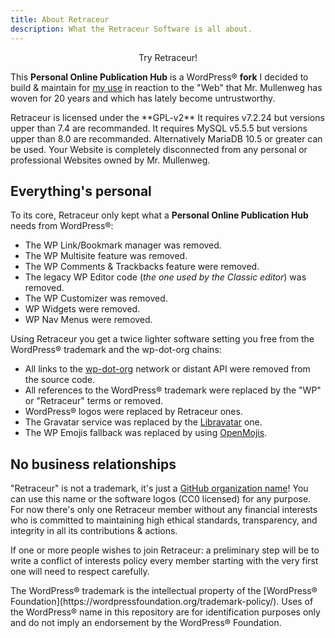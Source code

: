 ```yaml
---
title: About Retraceur
description: What the Retraceur Software is all about.
---
```



<div style="margin: 0 auto; width: fit-content;">
    <LinkButton
        href="https://github.com/retraceur/coeur/releases"
        variant="primary"
        icon="github"
        iconPlacement="start"
    >
    Try Retraceur!
    </LinkButton>
</div>

This **Personal Online Publication Hub** is a WordPress® **fork** I decided to build & maintain for [my use](https://imathi.eu) in reaction to the "Web" that Mr. Mullenweg has woven for 20 years and which has lately become untrustworthy.

<CardGrid stagger>
    <Card title="Free & Open Source" icon="seti:license">
        Retraceur is licensed under the **GPL-v2**
    </Card>
    <Card title="PHP software" icon="seti:php">
        It requires v7.2.24 but versions upper than 7.4 are recommanded.
    </Card>
    <Card title="Database" icon="seti:db">
        It requires MySQL v5.5.5 but versions upper than 8.0 are recommanded. Alternatively MariaDB 10.5 or greater can be used.
    </Card>
    <Card title="Unchained from “MullenWeb“" icon="seti:ignored">
        Your Website is completely disconnected from any personal or professional Websites owned by Mr. Mullenweg.
    </Card>
</CardGrid>

## Everything's personal

To its core, Retraceur only kept what a **Personal Online Publication Hub** needs from WordPress®:

- The WP Link/Bookmark manager was removed.
- The WP Multisite feature was removed.
- The WP Comments & Trackbacks feature were removed.
- The legacy WP Editor code (_the one used by the Classic editor_) was removed.
- The WP Customizer was removed.
- WP Widgets were removed.
- WP Nav Menus were removed.

Using Retraceur you get a twice lighter software setting you free from the WordPress® trademark and the wp-dot-org chains:

- All links to the [wp-dot-org](https://w.org) network or distant API were removed from the source code.
- All references to the WordPress® trademark were replaced by the "WP" or "Retraceur" terms or removed.
- WordPress® logos were replaced by Retraceur ones.
- The Gravatar service was replaced by the [Libravatar](https://www.libravatar.org/) one.
- The WP Emojis fallback was replaced by using [OpenMojis](https://openmoji.org/).

## No business relationships

"Retraceur" is not a trademark, it's just a [GitHub organization name](https://github.com/retraceur)! You can use this name or the software logos (CC0 licensed) for any purpose. For now there's only one Retraceur member without any financial interests who is committed to maintaining high ethical standards, transparency, and integrity in all its contributions & actions.

If one or more people wishes to join Retraceur: a preliminary step will be to write a conflict of interests policy every member starting with the very first one will need to respect carefully.

<Aside>The WordPress® trademark is the intellectual property of the [WordPress® Foundation](https://wordpressfoundation.org/trademark-policy/). Uses of the WordPress® name in this repository are for identification purposes only and do not imply an endorsement by the WordPress® Foundation.</Aside>